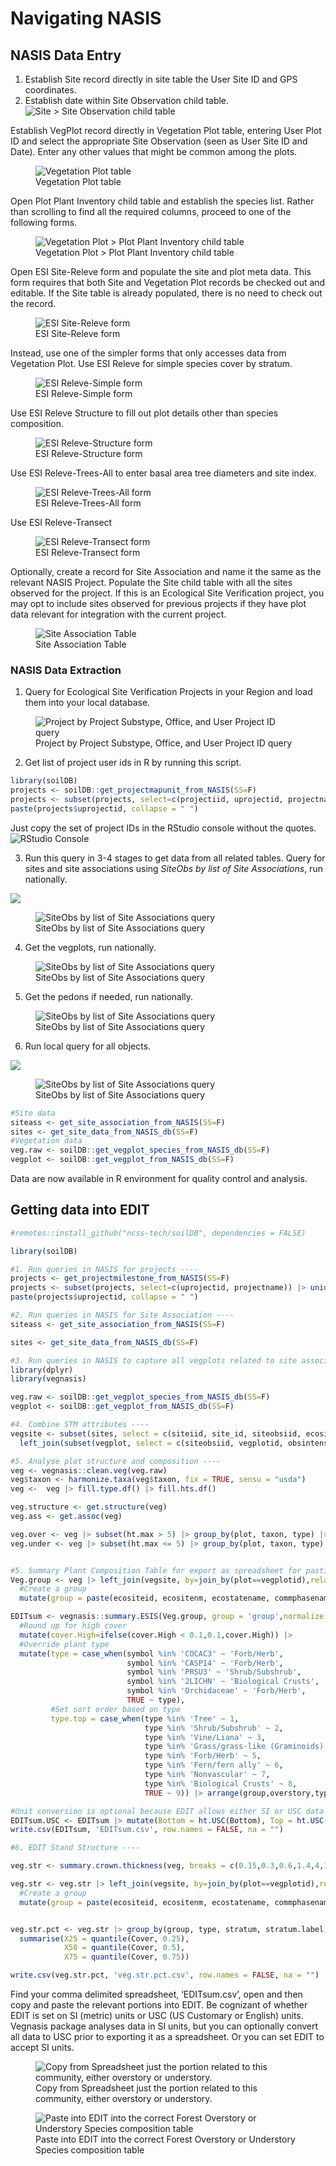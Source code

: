 # Navigating NASIS

## NASIS Data Entry

1.	Establish Site record directly in site table the User Site ID and GPS coordinates.
2.	Establish date within Site Observation child table.
 ![Site > Site Observation child table](static-figures/TSiteObs.png)
 
Establish VegPlot record directly in Vegetation Plot table, entering User Plot ID and select the appropriate Site Observation (seen as User Site ID and Date). Enter any other values that might be common among the plots.

![Vegetation Plot table](static-figures/TVegPlot.png)

 
Open Plot Plant Inventory child table and establish the species list. Rather than scrolling to find all the required columns, proceed to one of the following forms. 

![Vegetation Plot >  Plot Plant Inventory child table](static-figures/TVegPlants.png)

Open ESI Site-Releve form and populate the site and plot meta data. This form requires that both Site and Vegetation Plot records be checked out and editable. If the Site table is already populated, there is no need to check out the record. 

![ESI Site-Releve form](static-figures/FSiteReleve.png)
 
Instead, use one of the simpler forms that only accesses data from Vegetation Plot. 
Use ESI Releve for simple species cover by stratum.

![ESI Releve-Simple form](static-figures/FReleveSimple.png)
 
Use ESI Releve Structure to fill out plot details other than species composition.

![ESI Releve-Structure form](static-figures/FReleveStructure.png)
 
Use ESI Releve-Trees-All to enter basal area tree diameters and site index.

![ESI Releve-Trees-All form](static-figures/FReleveTrees.png)
 
Use ESI Releve-Transect

 ![ESI Releve-Transect form](static-figures/FReleveTransect.png)

Optionally, create a record for Site Association and name it the same as the relevant NASIS Project. Populate the Site child table with all the sites observed for the project. If this is an Ecological Site Verification project, you may opt to include sites observed for  previous projects if they have plot data relevant for integration with the current project.
 

![Site Association Table](static-figures/TSass.png)

### NASIS Data Extraction

1.	Query for Ecological Site Verification Projects in your Region and load them into your local database.
 
 ![Project by Project Substype, Office, and User Project ID query](static-figures/QProject.png)

2. Get list of project user ids in R by running this script.
```r
library(soilDB)
projects <- soilDB::get_projectmapunit_from_NASIS(SS=F)
projects <- subset(projects, select=c(projectiid, uprojectid, projectname)) |> unique()
paste(projects$uprojectid, collapse = " ")
```
Just copy the set of project IDs in the RStudio console without the quotes.
 ![RStudio Console](static-figures/RStudio.png)


3.	Run this query in 3-4 stages to get data from all related tables. Query for sites and site associations using *SiteObs by list of Site Associations*, run nationally.

  ![](static-figures/Qnational.png)
  
  ![SiteObs by list of Site Associations query](static-figures/QSass1.png)

4.	Get the vegplots, run nationally.

  ![SiteObs by list of Site Associations query](static-figures/QSass2.png)
 
5.	Get the pedons if needed, run nationally.

  ![SiteObs by list of Site Associations query](static-figures/QSass3.png)
 
6.	Run local query for all objects.

  ![](static-figures/QLocal.png)
  
  ![SiteObs by list of Site Associations query](static-figures/QSass4.png)
  
```r
#Site data  
siteass <- get_site_association_from_NASIS(SS=F)
sites <- get_site_data_from_NASIS_db(SS=F)
#Vegetation data
veg.raw <- soilDB::get_vegplot_species_from_NASIS_db(SS=F)
vegplot <- soilDB::get_vegplot_from_NASIS_db(SS=F)
```

Data are now available in R environment for quality control and analysis.

## Getting data into EDIT

```r
#remotes::install_github("ncss-tech/soilDB", dependencies = FALSE)

library(soilDB)

#1. Run queries in NASIS for projects ----
projects <- get_projectmilestone_from_NASIS(SS=F)
projects <- subset(projects, select=c(uprojectid, projectname)) |> unique()
paste(projects$uprojectid, collapse = " ")

#2. Run queries in NASIS for Site Association ----
siteass <- get_site_association_from_NASIS(SS=F)

sites <- get_site_data_from_NASIS_db(SS=F)

#3. Run queries in NASIS to capture all vegplots related to site associations ----
library(dplyr)
library(vegnasis)

veg.raw <- soilDB::get_vegplot_species_from_NASIS_db(SS=F)
vegplot <- soilDB::get_vegplot_from_NASIS_db(SS=F)

#4. Combine STM attributes ----
vegsite <- subset(sites, select = c(siteiid, site_id, siteobsiid, ecositeid,ecositenm,ecostatename,commphasename)) |>
  left_join(subset(vegplot, select = c(siteobsiid, vegplotid, obsintensity)), relationship = "many-to-many") |> unique()

#5. Analyse plot structure and composition ----
veg <- vegnasis::clean.veg(veg.raw)
veg$taxon <- harmonize.taxa(veg$taxon, fix = TRUE, sensu = "usda")
veg <-  veg |> fill.type.df() |> fill.hts.df()

veg.structure <- get.structure(veg)
veg.ass <- get.assoc(veg)

veg.over <- veg |> subset(ht.max > 5) |> group_by(plot, taxon, type) |> summarise(cover=cover.agg(cover))
veg.under <- veg |> subset(ht.max <= 5) |> group_by(plot, taxon, type) |> summarise(cover=cover.agg(cover))


#5. Summary Plant Composition Table for export as spreadsheet for pasting into EDIT ----
Veg.group <- veg |> left_join(vegsite, by=join_by(plot==vegplotid),relationship = "many-to-many") |> subset(!is.na(plot)) |>
  #Create a group
  mutate(group = paste(ecositeid, ecositenm, ecostatename, commphasename))

EDITsum <- vegnasis::summary.ESIS(Veg.group, group = 'group',normalize = TRUE, lowerQ = 0, upperQ = 1, breaks = c(0.5,5,12), forEDIT = TRUE) |>
  #Round up for high cover
  mutate(cover.High=ifelse(cover.High < 0.1,0.1,cover.High)) |>
  #Override plant type
  mutate(type = case_when(symbol %in% 'COCAC3' ~ 'Forb/Herb',
                          symbol %in% 'CASP14' ~ 'Forb/Herb',
                          symbol %in% 'PRSU3' ~ 'Shrub/Subshrub',
                          symbol %in% '2LICHN' ~ 'Biological Crusts',
                          symbol %in% 'Orchidaceae' ~ 'Forb/Herb',
                          TRUE ~ type),
         #Set sort order based on type
         type.top = case_when(type %in% 'Tree' ~ 1,
                              type %in% 'Shrub/Subshrub' ~ 2,
                              type %in% 'Vine/Liana' ~ 3,
                              type %in% 'Grass/grass-like (Graminoids)' ~ 4,
                              type %in% 'Forb/Herb' ~ 5,
                              type %in% 'Fern/fern ally' ~ 6,
                              type %in% 'Nonvascular' ~ 7,
                              type %in% 'Biological Crusts' ~ 8,
                              TRUE ~ 9)) |> arrange(group,overstory,type.top, desc(taxon.cover), taxon)

#Unit conversion is optional because EDIT allows either SI or USC data entry.
EDITsum.USC <- EDITsum |> mutate(Bottom = ht.USC(Bottom), Top = ht.USC(Top), dbh.Low=dbh.USC(dbh.Low), dbh.High=dbh.USC(dbh.High), BA.Low=BA.to.USC(BA.Low), BA.High=BA.to.USC(BA.High))
write.csv(EDITsum, 'EDITsum.csv', row.names = FALSE, na = "")

#6. EDIT Stand Structure ----

veg.str <- summary.crown.thickness(veg, breaks = c(0.15,0.3,0.6,1.4,4,12,24,37)) |> structure.fill.zero() |> subset(type %in% c('tree', 'shrub/vine', 'grass/grasslike',  'forb'))

veg.str <- veg.str |> left_join(vegsite, by=join_by(plot==vegplotid),relationship = "many-to-many") |> subset(!is.na(plot)) |>
  #Create a group
  mutate(group = paste(ecositeid, ecositenm, ecostatename, commphasename))


veg.str.pct <- veg.str |> group_by(group, type, stratum, stratum.label, bottom, top) |>
  summarise(X25 = quantile(Cover, 0.25),
            X50 = quantile(Cover, 0.5),
            X75 = quantile(Cover, 0.75))

write.csv(veg.str.pct, 'veg.str.pct.csv', row.names = FALSE, na = "")
```

Find your comma delimited spreadsheet, 'EDITsum.csv', open and then copy and paste the relevant portions into EDIT. Be cognizant of whether EDIT is set on SI (metric) units or USC (US Customary or English) units. Vegnasis package analyses data in SI units, but you can optionally convert all data to USC prior to exporting it as a spreadsheet. Or you can set EDIT to accept SI units.

![Copy from Spreadsheet just the portion related to this community, either overstory or understory.](static-figures/ExcelCopy.png)
  
    
![Paste into EDIT into the correct Forest Overstory or Understory Species composition table](static-figures/EDITPaste.png)

